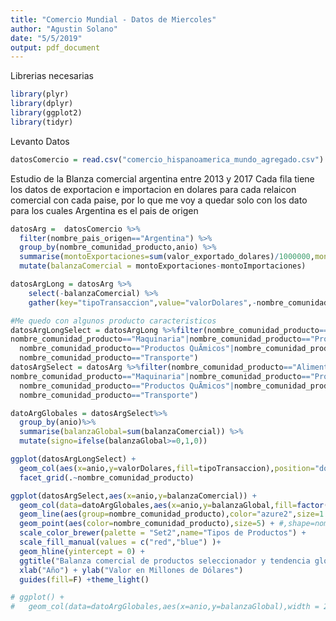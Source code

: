 ```yaml
---
title: "Comercio Mundial - Datos de Miercoles"
author: "Agustin Solano"
date: "5/5/2019"
output: pdf_document
---
```


Librerias necesarias
```r
library(plyr)
library(dplyr)
library(ggplot2)
library(tidyr)
```


Levanto Datos
```r
datosComercio = read.csv("comercio_hispanoamerica_mundo_agregado.csv")
```

Estudio de la Blanza comercial argentina entre 2013 y 2017
Cada fila tiene los datos de exportacion e importacion en dolares para cada relaicon comercial con cada paise, por lo que me voy a quedar solo con los dato para los cuales Argentina es el pais de origen
```r
datosArg =  datosComercio %>%
  filter(nombre_pais_origen=="Argentina") %>%
  group_by(nombre_comunidad_producto,anio) %>%
  summarise(montoExportaciones=sum(valor_exportado_dolares)/1000000,montoImportaciones=sum(valor_importado_dolares)/1000000) %>%
  mutate(balanzaComercial = montoExportaciones-montoImportaciones)

datosArgLong = datosArg %>%
    select(-balanzaComercial) %>%
    gather(key="tipoTransaccion",value="valorDolares",-nombre_comunidad_producto,-anio)

```


```r
#Me quedo con algunos producto caracteristicos
datosArgLongSelect = datosArgLong %>%filter(nombre_comunidad_producto=="Alimentos"|
nombre_comunidad_producto=="Maquinaria"|nombre_comunidad_producto=="Productos Minerales"|
  nombre_comunidad_producto=="Productos QuÃmicos"|nombre_comunidad_producto=="Productos Vegetales"|
  nombre_comunidad_producto=="Transporte")
datosArgSelect = datosArg %>%filter(nombre_comunidad_producto=="Alimentos"|
nombre_comunidad_producto=="Maquinaria"|nombre_comunidad_producto=="Productos Minerales"|
  nombre_comunidad_producto=="Productos QuÃmicos"|nombre_comunidad_producto=="Productos Vegetales"|
  nombre_comunidad_producto=="Transporte")

datoArgGlobales = datosArgSelect%>%
  group_by(anio)%>%
  summarise(balanzaGlobal=sum(balanzaComercial)) %>%
  mutate(signo=ifelse(balanzaGlobal>=0,1,0))

ggplot(datosArgLongSelect) + 
  geom_col(aes(x=anio,y=valorDolares,fill=tipoTransaccion),position="dodge2") +
  facet_grid(.~nombre_comunidad_producto)

ggplot(datosArgSelect,aes(x=anio,y=balanzaComercial)) +
  geom_col(data=datoArgGlobales,aes(x=anio,y=balanzaGlobal,fill=factor(signo)),color="black",alpha=.15,width=.5) +
  geom_line(aes(group=nombre_comunidad_producto),color="azure2",size=1.2) +
  geom_point(aes(color=nombre_comunidad_producto),size=5) + #,shape=nombre_comunidad_producto 
  scale_color_brewer(palette = "Set2",name="Tipos de Productos") +
  scale_fill_manual(values = c("red","blue") )+
  geom_hline(yintercept = 0) +
  ggtitle("Balanza comercial de productos seleccionador y tendencia global")+
  xlab("Año") + ylab("Valor en Millones de Dólares")
  guides(fill=F) +theme_light() 

# ggplot() +
#   geom_col(data=datoArgGlobales,aes(x=anio,y=balanzaGlobal),width = 2)


```













